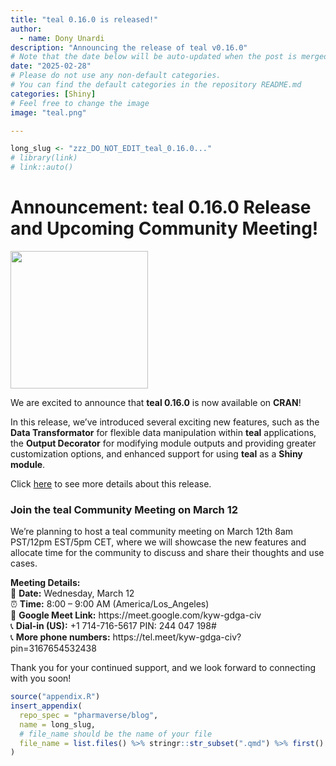 ```yaml
---
title: "teal 0.16.0 is released!"
author:
  - name: Dony Unardi
description: "Announcing the release of teal v0.16.0"
# Note that the date below will be auto-updated when the post is merged.
date: "2025-02-28"
# Please do not use any non-default categories.
# You can find the default categories in the repository README.md
categories: [Shiny]
# Feel free to change the image
image: "teal.png"

---
```


<!--------------- typical setup ----------------->

```r
long_slug <- "zzz_DO_NOT_EDIT_teal_0.16.0..."
# library(link)
# link::auto()
```

<!--------------- post begins here ----------------->

# Announcement: teal 0.16.0 Release and Upcoming Community Meeting!
![](teal.png){fig-align="center" width="220"}

We are excited to announce that **teal 0.16.0** is now available on **CRAN**! 

In this release, we’ve introduced several exciting new features, such as the 
**Data Transformator** for flexible data manipulation within **teal** 
applications, the **Output Decorator** for modifying module outputs and 
providing greater customization options, and enhanced support for using **teal** 
as a **Shiny module**. 

Click [here](https://github.com/insightsengineering/teal/releases/tag/v0.16.0)
to see more details about this release.

### Join the teal Community Meeting on March 12

We’re planning to host a teal community meeting on March 12th 8am PST/12pm EST/5pm CET, 
where we will showcase the new features and allocate time for the community to 
discuss and share their thoughts and use cases. 

**Meeting Details:**  
📅 **Date:** Wednesday, March 12  
⏰ **Time:** 8:00 – 9:00 AM (America/Los_Angeles)  
📍 **Google Meet Link:** https://meet.google.com/kyw-gdga-civ  
📞 **Dial-in (US):** +1 714-716-5617 PIN: 244 047 198#  
📞 **More phone numbers:** https://tel.meet/kyw-gdga-civ?pin=3167654532438

Thank you for your continued support, and we look forward to connecting with you soon!

<!--------------- appendices go here ----------------->

```r
source("appendix.R")
insert_appendix(
  repo_spec = "pharmaverse/blog",
  name = long_slug,
  # file_name should be the name of your file
  file_name = list.files() %>% stringr::str_subset(".qmd") %>% first()
)
```
